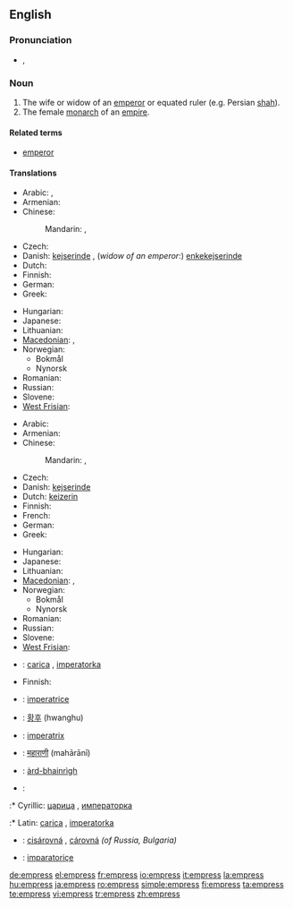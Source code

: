 ==English==
{{wikipedia|Emperor}}

===Pronunciation===
* {{IPA|/ˈɛmpɹəs/}}, {{SAMPA|/"Empr\@s/}}

===Noun===
{{en-noun|es}}

# The wife or widow of an [[emperor]] or equated ruler (e.g. Persian [[shah]]).
# The female [[monarch]] of an [[empire]].

====Related terms====
* [[emperor]]

====Translations====
{{trans-top|wife or widow of an emperor}}
* Arabic: {{t|ar|إمبراطورة|f|tr='imbiraTuura|sc=Arab}},  {{t|ar|زوجة إمبراطور|f|tr=zawjat 'imbiraTuur|sc=Arab}}
* Armenian: {{t-|hy|կայսրուհի|tr=kaysruhi|sc=Armn|xs=Armenian}}
* Chinese:
*: Mandarin: {{t-|cmn|皇后|tr=huánghòu|sc=Hani|xs=Mandarin}}, {{t|cmn|女皇|tr=nǚhuáng|sc=Hani|xs=Mandarin}}
* Czech: {{t-|cs|císařovna|f}}
* Danish: [[kejserinde]] {{c}}, (''widow of an emperor'':) [[enkekejserinde]] {{c}}
* Dutch: {{t+|nl|keizerin|f}}
* Finnish: {{t+|fi|keisarinna}}
* German: {{t+|de|Kaiserin|f}}
* Greek: {{t+|el|αυτοκράτειρα|f|sc=Grek}}
{{trans-mid}}
* Hungarian: {{t-|hu|császárné}}
* Japanese: {{t+|ja|皇后|tr=こうごう, kōgō|sc=Jpan}}
* Lithuanian: {{t|lt|imperatorienė|f|xs=Lithuanian}}
* [[Macedonian]]: {{t-|mk|царица|f|tr=сárica|sc=Cyrl|xs=Macedonian}},  {{t-|mk|императорка|f|tr=imperátorka|sc=Cyrl|xs=Macedonian}}
* Norwegian:
** Bokmål {{t-|no|keiserinne}}
** Nynorsk {{t-|nn|keisarinne|xs=Norwegian Nynorsk}}
* Romanian: {{t+|ro|împărăteasă|f}}
* Russian: {{t|ru|императрица|f|tr=imperatríca|sc=Cyrl}}
* Slovene: {{t+|sl|cesarica|f}}
* [[West Frisian]]: {{t|fy|keizerinne|c|xs=West Frisian}}
{{trans-bottom}}

{{trans-top|female monarch of an empire}}
* Arabic: {{t|ar|إمبراطورة|f|tr='imbiraTuura|sc=Arab}}
* Armenian: {{t-|hy|կայսրուհի|tr=kaysruhi|sc=Armn|xs=Armenian}}
* Chinese:
*: Mandarin: {{t-|cmn|皇后|tr=huánghòu|sc=Hani|xs=Mandarin}}, {{t|cmn|女皇|tr=nǚhuáng|sc=Hani|xs=Mandarin}}
* Czech: {{t-|cs|císařovna|f}}
* Danish: [[kejserinde]] {{c}}
* Dutch: [[keizerin]] {{f}}
* Finnish: {{t+|fi|keisarinna}}
* French: {{t+|fr|impératrice|f}}
* German: {{t+|de|Kaiserin|f}}
* Greek: {{t+|el|αυτοκράτειρα|f|sc=Grek}}
{{trans-mid}}
* Hungarian: {{t+|hu|császárnő}}
* Japanese: {{t+|ja|女帝|tr=じょてい, jotei|sc=Jpan}}
* Lithuanian: {{t|lt|imperatorė|f|xs=Lithuanian}}
* [[Macedonian]]: {{t-|mk|царица|f|tr=cárica|sc=Cyrl|xs=Macedonian}},  {{t-|mk|императорка|f|tr=imperátorka|sc=Cyrl|xs=Macedonian}}
* Norwegian:
** Bokmål {{t-|no|keiserinne}}
** Nynorsk {{t-|nn|keisarinne|xs=Norwegian Nynorsk}}
* Romanian: {{t+|ro|împărăteasă|f}}
* Russian: {{t|ru|императрица|f|tr=imperatríca|sc=Cyrl}}
* Slovene: {{t+|sl|cesarica|f}}
* [[West Frisian]]: {{t|fy|keizerinne|c|xs=West Frisian}}
{{trans-bottom}}

{{checktrans-top}}
* {{ttbc|Bosnian}}: [[carica]] {{f}}, [[imperatorka]] {{f}}
* Finnish: {{t-|fi|šaahitar}}
* {{ttbc|Italian}}: [[imperatrice]] {{f}}
* {{ttbc|Korean}}: [[황후]] (hwanghu)
* {{ttbc|Latin}}: [[imperatrix]]
* {{ttbc|Marathi}}: [[महाराणी]] (mahārānī) {{g|Marathi}}
{{trans-mid}}
* {{ttbc|Scottish Gaelic}}: [[àrd-bhainrìgh]] {{f}}
* {{ttbc|Serbian}}:
:* Cyrillic: [[царица]] {{f}}, [[императорка]] {{f}}
:* Latin: [[carica]] {{f}}, [[imperatorka]] {{f}}
* {{ttbc|Slovak}}: [[cisárovná]] {{f}}, [[cárovná]] {{f}} ''(of Russia, Bulgaria)''
* {{ttbc|Turkish}}: [[imparatoriçe]]
{{trans-bottom}}

[[de:empress]]
[[el:empress]]
[[fr:empress]]
[[io:empress]]
[[it:empress]]
[[la:empress]]
[[hu:empress]]
[[ja:empress]]
[[ro:empress]]
[[simple:empress]]
[[fi:empress]]
[[ta:empress]]
[[te:empress]]
[[vi:empress]]
[[tr:empress]]
[[zh:empress]]